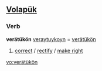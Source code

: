 ==[[Volapük]]==
===Verb===
'''verätükön'''
[[veraytuykoyn]] = [[verätükön]] 
# [[correct]] / [[rectify]] / [[make right]]

[[vo:verätükön]]